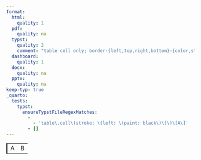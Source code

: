 ```yaml
---
format:
  html:
    quality: 1
  pdf:
    quality: na
  typst:
    quality: 2
    comment: "table cell only; border-{left,top,right,bottom}-{color,style,width} only"
  dashboard:
    quality: 1
  docx:
    quality: na
  pptx:
    quality: na
keep-typ: true
_quarto:
  tests:
    typst:
      ensureTypstFileRegexMatches:
        -
          - 'table\.cell\(stroke: \(left: \(paint: black\)\)\)\[A\]'
        - []
---
```


```{=html}
<table>
    <tr><td style="border-left-style: solid; border-left-color: black">A</td><td>B</td></tr>
</table>
```

